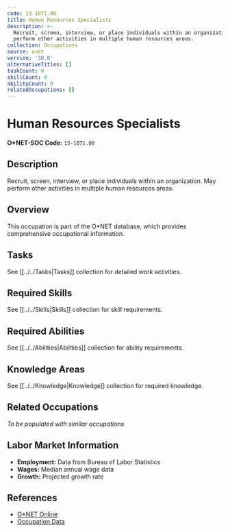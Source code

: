 ```yaml
---
code: 13-1071.00
title: Human Resources Specialists
description: >-
  Recruit, screen, interview, or place individuals within an organization. May
  perform other activities in multiple human resources areas.
collection: Occupations
source: onet
version: '30.0'
alternativeTitles: []
taskCount: 0
skillCount: 0
abilityCount: 0
relatedOccupations: []
---
```

# Human Resources Specialists

**O*NET-SOC Code:** `13-1071.00`

## Description

Recruit, screen, interview, or place individuals within an organization. May perform other activities in multiple human resources areas.

## Overview

This occupation is part of the O*NET database, which provides comprehensive occupational information.

## Tasks

See [[../../Tasks|Tasks]] collection for detailed work activities.

## Required Skills

See [[../../Skills|Skills]] collection for skill requirements.

## Required Abilities

See [[../../Abilities|Abilities]] collection for ability requirements.

## Knowledge Areas

See [[../../Knowledge|Knowledge]] collection for required knowledge.

## Related Occupations

*To be populated with similar occupations*

## Labor Market Information

- **Employment:** Data from Bureau of Labor Statistics
- **Wages:** Median annual wage data
- **Growth:** Projected growth rate

## References

- [O*NET Online](https://www.onetonline.org/link/summary/13-1071.00)
- [Occupation Data](https://www.onetcenter.org/)
